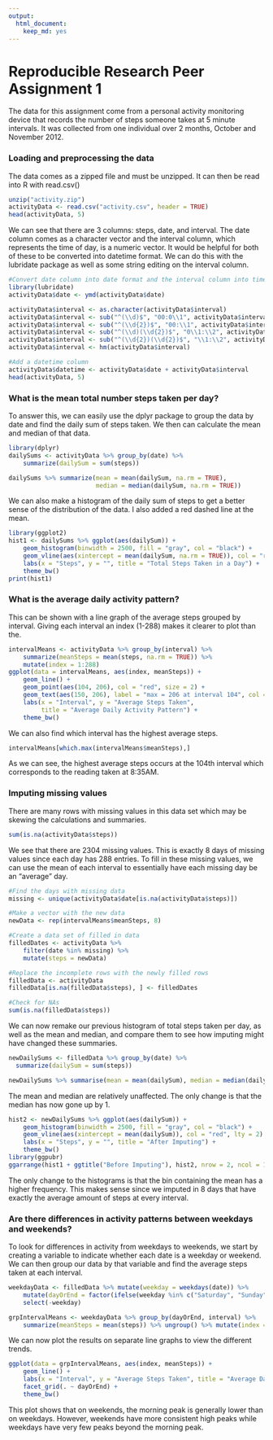 ```yaml
---
output: 
  html_document: 
    keep_md: yes
---
```

Reproducible Research Peer Assignment 1
========================================

The data for this assignment come from a personal activity monitoring device
that records the number of steps someone takes at 5 minute intervals. It was 
collected from one individual over 2 months, October and November 2012.

### Loading and preprocessing the data

The data comes as a zipped file and must be unzipped. It can then be read into R
with read.csv()

```r
unzip("activity.zip")
activityData <- read.csv("activity.csv", header = TRUE)
head(activityData, 5)
```

We can see that there are 3 columns: steps, date, and interval. The date column 
comes as a character vector and the interval column, which represents the time
of day, is a numeric vector. It would be helpful for both of these to be
converted into datetime format. We can do this with the lubridate package as
well as some string editing on the interval column.

```r
#Convert date column into date format and the interval column into time format
library(lubridate)
activityData$date <- ymd(activityData$date)

activityData$interval <- as.character(activityData$interval)
activityData$interval <- sub("^(\\d)$", "00:0\\1", activityData$interval)
activityData$interval <- sub("^(\\d{2})$", "00:\\1", activityData$interval)
activityData$interval <- sub("^(\\d)(\\d{2})$", "0\\1:\\2", activityData$interval)
activityData$interval <- sub("^(\\d{2})(\\d{2})$", "\\1:\\2", activityData$interval)
activityData$interval <- hm(activityData$interval)

#Add a datetime column
activityData$datetime <- activityData$date + activityData$interval
head(activityData, 5)
```

### What is the mean total number steps taken per day?

To answer this, we can easily use the dplyr package to group the data by date and
find the daily sum of steps taken. We then can calculate the mean and median of that
data.

```r
library(dplyr)
dailySums <- activityData %>% group_by(date) %>%
    summarize(dailySum = sum(steps))

dailySums %>% summarize(mean = mean(dailySum, na.rm = TRUE),
                        median = median(dailySum, na.rm = TRUE))
```

We can also make a histogram of the daily sum of steps to get a better sense of 
the distribution of the data. I also added a red dashed line at the mean.

```r
library(ggplot2)
hist1 <- dailySums %>% ggplot(aes(dailySum)) +
    geom_histogram(binwidth = 2500, fill = "gray", col = "black") +
    geom_vline(aes(xintercept = mean(dailySum, na.rm = TRUE)), col = "red", lty = 2) +
    labs(x = "Steps", y = "", title = "Total Steps Taken in a Day") +
    theme_bw()
print(hist1)
```

### What is the average daily activity pattern?

This can be shown with a line graph of the average steps grouped by interval. Giving
each interval an index (1-288) makes it clearer to plot than the. 

```r
intervalMeans <- activityData %>% group_by(interval) %>%
    summarize(meanSteps = mean(steps, na.rm = TRUE)) %>%
    mutate(index = 1:288)
ggplot(data = intervalMeans, aes(index, meanSteps)) +
    geom_line() +
    geom_point(aes(104, 206), col = "red", size = 2) +
    geom_text(aes(150, 206), label = "max = 206 at interval 104", col = "black") +
    labs(x = "Interval", y = "Average Steps Taken",
         title = "Average Daily Activity Pattern") +
    theme_bw()
```

We can also find which interval has the highest average steps.

```r
intervalMeans[which.max(intervalMeans$meanSteps),]
```

As we can see, the highest average steps occurs at the 104th interval which corresponds
to the reading taken at 8:35AM.

### Imputing missing values

There are many rows with missing values in this data set which may be skewing the 
calculations and summaries.

```r
sum(is.na(activityData$steps))
```

We see that there are 2304 missing values. This is exactly 8 days of missing values
since each day has 288 entries. To fill in these missing values, we can use the
mean of each interval to essentially have each missing day be an "average" day.

```r
#Find the days with missing data
missing <- unique(activityData$date[is.na(activityData$steps)])

#Make a vector with the new data
newData <- rep(intervalMeans$meanSteps, 8)

#Create a data set of filled in data
filledDates <- activityData %>%
    filter(date %in% missing) %>%
    mutate(steps = newData)

#Replace the incomplete rows with the newly filled rows
filledData <- activityData
filledData[is.na(filledData$steps), ] <- filledDates

#Check for NAs
sum(is.na(filledData$steps))
```

We can now remake our previous histogram of total steps taken per day, as well as 
the mean and median, and compare them to see how imputing might have changed these
summaries.

```r
newDailySums <- filledData %>% group_by(date) %>%
  summarize(dailySum = sum(steps))

newDailySums %>% summarise(mean = mean(dailySum), median = median(dailySum))
```

The mean and median are relatively unaffected. The only change is that the median
has now gone up by 1.

```r
hist2 <- newDailySums %>% ggplot(aes(dailySum)) +
    geom_histogram(binwidth = 2500, fill = "gray", col = "black") +
    geom_vline(aes(xintercept = mean(dailySum)), col = "red", lty = 2) +
    labs(x = "Steps", y = "", title = "After Imputing") +
    theme_bw()
library(ggpubr)
ggarrange(hist1 + ggtitle("Before Imputing"), hist2, nrow = 2, ncol = 1)
```

The only change to the histograms is that the bin containing the mean has a
higher frequency. This makes sense since we imputed in 8 days that have exactly
the average amount of steps at every interval.

### Are there differences in activity patterns between weekdays and weekends?

To look for differences in activity from weekdays to weekends, we start by creating
a variable to indicate whether each date is a weekday or weekend. We can then group
our data by that variable and find the average steps taken at each interval.

```r
weekdayData <- filledData %>% mutate(weekday = weekdays(date)) %>%
    mutate(dayOrEnd = factor(ifelse(weekday %in% c("Saturday", "Sunday"), "weekend", "weekday"))) %>%
    select(-weekday)

grpIntervalMeans <- weekdayData %>% group_by(dayOrEnd, interval) %>%
    summarize(meanSteps = mean(steps)) %>% ungroup() %>% mutate(index = rep(1:288, 2))
```

We can now plot the results on separate line graphs to view the different trends.

```r
ggplot(data = grpIntervalMeans, aes(index, meanSteps)) +
    geom_line() +
    labs(x = "Interval", y = "Average Steps Taken", title = "Average Daily Activity Patterns") +
    facet_grid(. ~ dayOrEnd) +
    theme_bw()
```

This plot shows that on weekends, the morning peak is generally lower than on weekdays.
However, weekends have more consistent high peaks while weekdays have very few
peaks beyond the morning peak.
